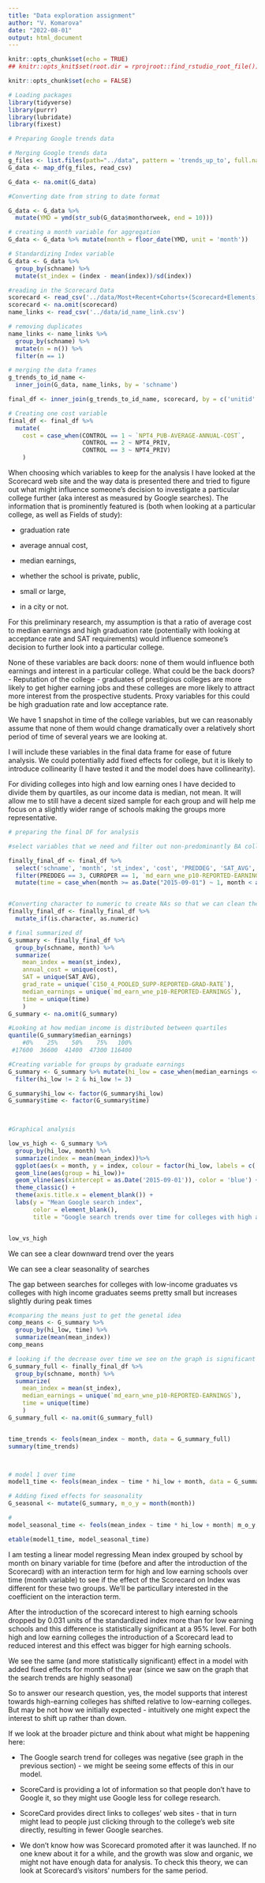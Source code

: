 ```yaml
---
title: "Data exploration assignment"
author: "V. Komarova"
date: "2022-08-01"
output: html_document
---
```


```r
knitr::opts_chunk$set(echo = TRUE)
## knitr::opts_knit$set(root.dir = rprojroot::find_rstudio_root_file())
```


```r
knitr::opts_chunk$set(echo = FALSE)

# Loading packages
library(tidyverse)
library(purrr)
library(lubridate)
library(fixest)

```

```r

# Preparing Google trends data

# Merging Google trends data
g_files <- list.files(path="../data", pattern = 'trends_up_to', full.names = TRUE)
G_data <- map_df(g_files, read_csv)

G_data <- na.omit(G_data)

#Converting date from string to date format

G_data <- G_data %>% 
  mutate(YMD = ymd(str_sub(G_data$monthorweek, end = 10)))

# creating a month variable for aggregation
G_data <- G_data %>% mutate(month = floor_date(YMD, unit = 'month'))

# Standardizing Index variable
G_data <- G_data %>% 
  group_by(schname) %>% 
  mutate(st_index = (index - mean(index))/sd(index))


```

```r

#reading in the Scorecard Data
scorecard <- read_csv('../data/Most+Recent+Cohorts+(Scorecard+Elements).csv')
scorecard <- na.omit(scorecard)
name_links <- read_csv('../data/id_name_link.csv')

# removing duplicates
name_links <- name_links %>% 
  group_by(schname) %>% 
  mutate(n = n()) %>% 
  filter(n == 1)

# merging the data frames
g_trends_to_id_name <- 
  inner_join(G_data, name_links, by = 'schname')

final_df <- inner_join(g_trends_to_id_name, scorecard, by = c('unitid' = 'UNITID'))

# Creating one cost variable
final_df <- final_df %>% 
  mutate(
    cost = case_when(CONTROL == 1 ~ `NPT4_PUB-AVERAGE-ANNUAL-COST`,
                     CONTROL == 2 ~ NPT4_PRIV,
                     CONTROL == 3 ~ NPT4_PRIV)
    )


```

When choosing which variables to keep for the analysis I have looked at the Scorecard web site and the way data is presented there and tried to figure out what might influence someone's decision to investigate a particular college further (aka interest as measured by Google searches). The information that is prominently featured is (both when looking at a particular college, as well as Fields of study):

- graduation rate 

- average annual cost, 

- median earnings, 

- whether the school is private, public, 

- small or large, 

- in a city or not.
 
For this preliminary research, my assumption is that a ratio of average cost to median earnings and high graduation rate (potentially with looking at acceptance rate and SAT requirements) would influence someone's decision to further look into a particular college.

None of these variables are back doors: none of them would influence both earnings and interest in a particular college. 
What could be the back doors?
 - Reputation of the college - graduates of prestigious colleges are more likely to get higher earning jobs and these colleges are more likely to attract more interest from the prospective students. Proxy variables for this could be high graduation rate and low acceptance rate.

We have 1 snapshot in time of the college variables, but we can reasonably assume that none of them would change dramatically over a relatively short period of time of several years we are looking at. 

I will include these variables in the final data frame for ease of future analysis. We could potentially add fixed effects for college, but it is likely to introduce collinearity (I have tested it and the model does have collinearity). 

For dividing colleges into high and low earning ones I have decided to divide them by quartiles, as our income data is median, not mean. It will allow me to still have a decent sized sample for each group and will help me focus on a slightly wider range of schools making the groups more representative.

```r

# preparing the final DF for analysis 

#select variables that we need and filter out non-predominantly BA colleges as well as closed colleges and creating Time variable for before and after scorecard 

finally_final_df <- final_df %>% 
  select('schname', 'month', 'st_index', 'cost', 'PREDDEG', 'SAT_AVG', 'CURROPER','md_earn_wne_p10-REPORTED-EARNINGS', 'C150_4_POOLED_SUPP-REPORTED-GRAD-RATE') %>% 
  filter(PREDDEG == 3, CURROPER == 1, `md_earn_wne_p10-REPORTED-EARNINGS` != 'PrivacySupressed') %>% 
  mutate(time = case_when(month >= as.Date("2015-09-01") ~ 1, month < as.Date("2015-09-01") ~ 0))


#Converting character to numeric to create NAs so that we can clean them out
finally_final_df <- finally_final_df %>% 
  mutate_if(is.character, as.numeric)

# final summarized df
G_summary <- finally_final_df %>% 
  group_by(schname, month) %>% 
  summarize(
    mean_index = mean(st_index),
    annual_cost = unique(cost),
    SAT = unique(SAT_AVG),
    grad_rate = unique(`C150_4_POOLED_SUPP-REPORTED-GRAD-RATE`),
    median_earnings = unique(`md_earn_wne_p10-REPORTED-EARNINGS`),
    time = unique(time)
    )
G_summary <- na.omit(G_summary)

#Looking at how median income is distributed between quartiles 
quantile(G_summary$median_earnings)
    #0%    25%    50%    75%   100% 
 #17600  36600  41400  47300 116400 

#Creating variable for groups by graduate earnings
G_summary <- G_summary %>% mutate(hi_low = case_when(median_earnings <= 36600 ~ 1, median_earnings < 41400 ~2, median_earnings < 47300 ~ 3, median_earnings > 47300 ~ 4)) %>% 
  filter(hi_low != 2 & hi_low != 3)

G_summary$hi_low <- factor(G_summary$hi_low)
G_summary$time <- factor(G_summary$time)

  
```


```r

#Graphical analysis 

low_vs_high <- G_summary %>% 
  group_by(hi_low, month) %>% 
  summarize(index = mean(mean_index))%>% 
  ggplot(aes(x = month, y = index, colour = factor(hi_low, labels = c('Low median earnings', 'High median earnings')))) + 
  geom_line(aes(group = hi_low))+
  geom_vline(aes(xintercept = as.Date('2015-09-01')), color = 'blue') +
  theme_classic() +
  theme(axis.title.x = element_blank()) +
  labs(y = "Mean Google search index", 
       color = element_blank(),
       title = "Google search trends over time for colleges with high and low median earnings") 


low_vs_high


```

We can see a clear downward trend over the years

We can see a clear seasonality of searches

The gap between searches for colleges with low-income graduates vs colleges with high income graduates seems pretty small but increases slightly during peak times


```r
#comparing the means just to get the genetal idea 
comp_means <- G_summary %>% 
  group_by(hi_low, time) %>% 
  summarize(mean(mean_index))
comp_means

# looking if the decrease over time we see on the graph is significant (for all colleges)
G_summary_full <- finally_final_df %>% 
  group_by(schname, month) %>% 
  summarize(
    mean_index = mean(st_index),
    median_earnings = unique(`md_earn_wne_p10-REPORTED-EARNINGS`),
    time = unique(time)
    )
G_summary_full <- na.omit(G_summary_full)


time_trends <- feols(mean_index ~ month, data = G_summary_full)
summary(time_trends)



# model 1 over time
model1_time <- feols(mean_index ~ time * hi_low + month, data = G_summary, vcov = 'hetero')

# Adding fixed effects for seasonality
G_seasonal <- mutate(G_summary, m_o_y = month(month))

#
model_seasonal_time <- feols(mean_index ~ time * hi_low + month| m_o_y, data = G_seasonal, vcov = 'hetero')

etable(model1_time, model_seasonal_time)

```
I am testing a linear model regressing Mean index grouped by school by month on binary variable for time (before and after the introduction of the Scorecard) with an interaction term for high and low earning schools over time (month variable) to see if the effect of the Scorecard on Index was different for these two groups. We'll be particullary interested in the coefficient on the interaction term.

After the introduction of the scorecard interest to high earning schools dropped by 0.031 units of the standardized index more than for low earning schools and this difference is statistically significant at a 95% level. For both high and low earning colleges the introduction of a Scorecard lead to reduced interest and this effect was bigger for high earning schools. 

We see the same (and more statistically significant) effect in a model with added fixed effects for month of the year (since we saw on the graph that the search trends are highly seasonal)

So to answer our research question, yes, the model supports that interest towards high-earning colleges has shifted relative to low-earning colleges. But may be not how we initially expected - intuitively one might expect the interest to shift up rather than down. 

If we look at the broader picture and think about what might be happening here:

- The Google search trend for colleges was negative (see graph in the previous section) - we might be seeing some effects of this in our model. 

- ScoreCard is providing a lot of information so that people don't have to Google it, so they might use Google less for college research.

- ScoreCard provides direct links to colleges' web sites - that in turn might lead to people just clicking through to the college's web site directly, resulting in fewer Google searches.

- We don't know how was Scorecard promoted after it was launched. If no one knew about it for a while, and the growth was slow and organic, we might not have enough data for analysis. To check this theory, we can look at Scorecard's visitors' numbers for the same period.
  
 